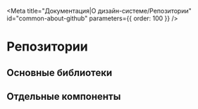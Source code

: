 

<Meta
  title="Документация|О дизайн-системе/Репозитории"
  id="common-about-github"
  parameters={{ order: 100 }}
/>

# Репозитории

## Основные библиотеки

<ReposData1 />

## Отдельные компоненты

<ReposData2 />
